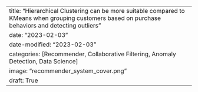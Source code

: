 ---
title: "Hierarchical Clustering can be more suitable compared to KMeans when grouping customers based on purchase behaviors and detecting outliers"
date: "2023-02-03"
date-modified: "2023-02-03"
categories: [Recommender, Collaborative Filtering, Anomaly Detection, Data Science]
image: "recommender_system_cover.png"
draft: True
---